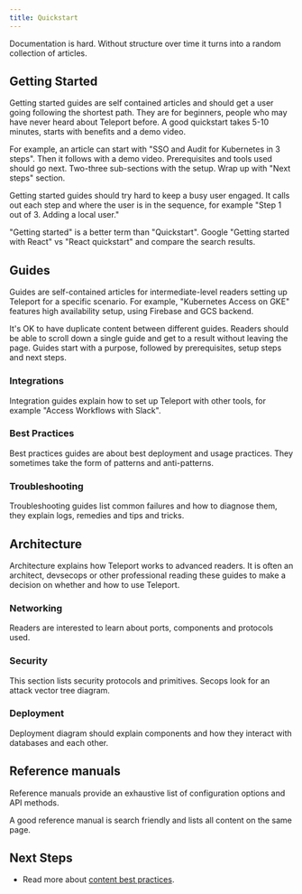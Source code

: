 ```yaml
---
title: Quickstart
---
```


Documentation is hard. Without structure over time it turns into a random collection of articles.

## Getting Started

Getting started guides are self contained articles and should get a user going
following the shortest path.
They are for beginners, people who may have never heard about Teleport before.
A good quickstart takes 5-10 minutes, starts with benefits and a demo video.

For example, an article can start with "SSO and Audit for Kubernetes in 3 steps".
Then it follows with a demo video. Prerequisites and tools used should
go next. Two-three sub-sections with the setup. Wrap up with "Next steps" section.

Getting started guides should try hard to keep a busy user engaged. It calls out each step and where the user
is in the sequence, for example "Step 1 out of 3. Adding a local user."

<Admonition type="note">
  "Getting started" is a better term than "Quickstart".
  Google "Getting started with React" vs "React quickstart"
  and compare the search results.
</Admonition>

## Guides

Guides are self-contained articles for intermediate-level readers setting up Teleport
for a specific scenario.
For example, "Kubernetes Access on GKE" features high availability setup,
using Firebase and GCS backend.

It's OK to have duplicate content between different guides. Readers should be able to
scroll down a single guide and get to a result without leaving the page.
Guides start with a purpose, followed by prerequisites, setup steps and next steps.

### Integrations

Integration guides explain how to set up Teleport with other tools,
for example "Access Workflows with Slack".

### Best Practices

Best practices guides are about best deployment and usage practices.
They sometimes take the form of patterns and anti-patterns.

### Troubleshooting

Troubleshooting guides list common failures and how to diagnose them,
they explain logs, remedies and tips and tricks.

## Architecture

Architecture explains how Teleport works to advanced readers.
It is often an architect, devsecops or other professional reading these guides
to make a decision on whether and how to use Teleport.

### Networking

Readers are interested to learn about ports, components and protocols used.

### Security

This section lists security protocols and primitives.
Secops look for an attack vector tree diagram.

### Deployment

Deployment diagram should explain components and how they interact with databases
and each other.

## Reference manuals

Reference manuals provide an exhaustive list of configuration options
and API methods.

A good reference manual is search friendly and lists all content on the same page.

## Next Steps

- Read more about [content best practices](./docs/best-practices.mdx).
